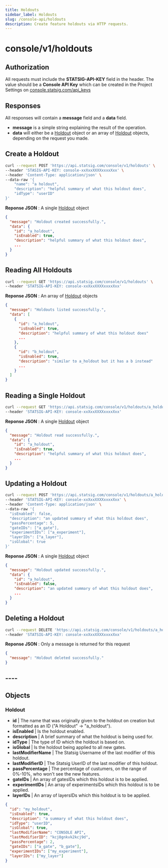 ```yaml
---
title: Holdouts
sidebar_label: Holdouts
slug: /console-api/holdouts
description: Create feature holdouts via HTTP requests.
---
```



# console/v1/holdouts

<Rapidoc id="holdouts" entity="holdouts"/>

## Authorization

All requests must include the **STATSIG-API-KEY** field in the header. The value should be a **Console API Key** which can be created in the Project Settings on [console.statsig.com/api_keys](https://console.statsig.com/api_keys)

## Responses

All responses will contain a **message** field and a **data** field.

- **message** is a simple string explaining the result of the operation.
- **data** will either be a [Holdout](#holdout-object) object or an array of [Holdout](#holdout-object) objects, depending on the request you made.

## Create a Holdout

```bash
curl --request POST 'https://api.statsig.com/console/v1/holdouts' \
--header 'STASIG-API-KEY: console-xxXxxXXXXxxxxXxx' \
--header 'Content-Type: application/json' \
--data-raw '{
    "name": "a holdout",
    "description": "helpful summary of what this holdout does",
    "idType": "userID"
}'
```

**Reponse JSON** : A single [Holdout](#holdout-object) object

```json
{
  "message": "Holdout created successfully.",
  "data": {
    "id": "a_holdout",
    "isEnabled": true,
    "description": "helpful summary of what this holdout does",
    ...
  }
}
```

## Reading All Holdouts

```bash
curl --request GET 'https://api.statsig.com/console/v1/holdouts' \
--header 'STATSIG-API-KEY: console-xxXxxXXXXxxxxXxx'
```

**Reponse JSON** : An array of [Holdout](#holdout-object) objects

```json
{
  "message": "Holdouts listed successfully.",
  "data": [
    {
      "id": "a_holdout",
      "isEnabled": true,
      "description": "helpful summary of what this holdout does"
      ...
    },
    {
      "id": "b_holdout",
      "isEnabled": true,
      "description": "similar to a_holdout but it has a b instead"
      ...
    }
  ]
}
```

## Reading a Single Holdout

```bash
curl --request GET 'https://api.statsig.com/console/v1/holdouts/a_holdout' \
--header 'STATSIG-API-KEY: console-xxXxxXXXXxxxxXxx'
```

**Reponse JSON** : A single [Holdout](#holdout-object) object

```json
{
  "message": "Holdout read successfully.",
  "data": {
    "id": "a_holdout",
    "isEnabled": true,
    "description": "helpful summary of what this holdout does",
    ...
  }
}
```

## Updating a Holdout

```bash
curl --request POST 'https://api.statsig.com/console/v1/holdouts/a_holdout' \
--header 'STATSIG-API-KEY: console-xxXxxXXXXxxxxXxx' \
--header 'Content-Type: application/json' \
--data-raw '{
  "isEnabled": false,
  "description": "an updated summary of what this holdout does",
  "passPercentage": 5,
  "gateIDs": ["a_gate"],
  "experimentIDs": ["a_experiment"],
  "layerIDs": ["a_layer"],
  "isGlobal": true
}'
```

**Reponse JSON** : A single [Holdout](#holdout-object) object

```json
{
  "message": "Holdout updated successfully.",
  "data": {
    "id": "a_holdout",
    "isEnabled": false,
    "description": "an updated summary of what this holdout does",
    ...
  }
}
```

## Deleting a Holdout

```bash
curl --request DELETE 'https://api.statsig.com/console/v1/holdouts/a_holdout' \
--header 'STATSIG-API-KEY: console-xxXxxXXXXxxxxXxx'
```

**Reponse JSON** : Only a message is returned for this request

```json
{
  "message": "Holdout deleted successfully."
}
```

## ----

## Objects

<a name="holdout-object"></a>

### Holdout

- **id** | The name that was originally given to the holdout on creation but formatted as an ID ("A Holdout" -> "a_holdout").
- **isEnabled** | Is the holdout enabled.
- **description** | A brief summary of what the holdout is being used for.
- **idType** | The type of ID which the holdout is based on.
- **isGlobal** | Is the holdout being applied to all new gates.
- **lastModifierName** | The Statsig Username of the last modifier of this holdout.
- **lastModifierID** | The Statsig UserID of the last modifier of this holdout.
- **passPercentage** | The percentage of custumers, on the range of 0%-10%, who won't see the new features.
- **gateIDs** | An array of gatesIDs which this holdout is to be applied.
- **experimentIDs** | An array of experimentsIDs which this holdout is to be applied.
- **layerIDs** | An array of layersIDs which this holdout is to be applied.

```json
{
  "id": "my_holdout",
  "isEnabled": true,
  "description": "a summary of what this holdout does",
  "idType": "userID",
  "isGlobal": true,
  "lastModifierName": "CONSOLE API",
  "lastModifierID": "kcj8gnkvk2kcj9d",
  "passPercentage": 2,
  "gateIDs": ["a_gate", "b_gate"],
  "experimentIDs": ["my_experiment"],
  "layerIDs": ["my_layer"]
}
```

